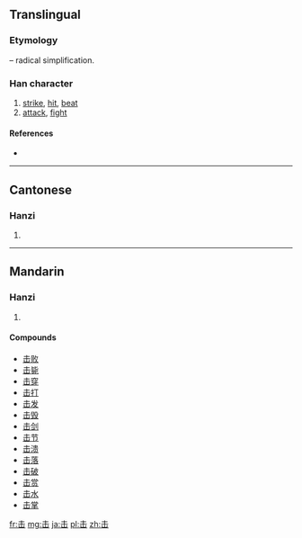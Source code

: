 {{also|擊|缶}}
==Translingual==
{{ja-forms|[[撃]]|击|[[擊]]}}
===Etymology===
{{Han simp|撃}} – radical simplification.

===Han character===
{{Han char|rn=17|rad=凵|as=03|sn=5|four=|canj=手山 (QU)}}

# [[strike]], [[hit]], [[beat]]
# [[attack]], [[fight]]

====References====
* {{Han ref|kx=0135.121|hdz=10307.030|uh=51FB|ud=20987}}

----

==Cantonese==

===Hanzi===
{{yue-hanzi|jyut=|y=gik1|tra=擊}}

# {{defn|Cantonese|sort=凵03}}

----

==Mandarin==

===Hanzi===
{{cmn-hanzi|tra=擊|pin=[[jí]] ([[ji2]])|wg=chi<sup>2</sup>}}

# {{defn|Mandarin|sort=凵03}}

====Compounds====
* [[击败]]
* [[击毙]]
* [[击穿]]
* [[击打]]
* [[击发]]
* [[击毁]]
* [[击剑]]
* [[击节]]
* [[击溃]]
* [[击落]]
* [[击破]]
* [[击赏]]
* [[击水]]
* [[击掌]]

[[fr:击]]
[[mg:击]]
[[ja:击]]
[[pl:击]]
[[zh:击]]